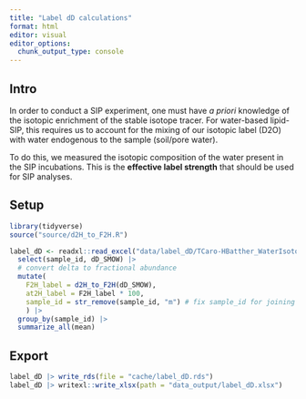 ```yaml
---
title: "Label dD calculations"
format: html
editor: visual
editor_options: 
  chunk_output_type: console
---
```


## Intro

In order to conduct a SIP experiment, one must have *a priori* knowledge of the isotopic enrichment of the stable isotope tracer. For water-based lipid-SIP, this requires us to account for the mixing of our isotopic label (D2O) with water endogenous to the sample (soil/pore water).

To do this, we measured the isotopic composition of the water present in the SIP incubations. This is the **effective label strength** that should be used for SIP analyses.

## Setup

```r
library(tidyverse)
source("source/d2H_to_F2H.R")
```

```r
label_dD <- readxl::read_excel("data/label_dD/TCaro-HBatther_WaterIsotope_Results_070623_20230905_wdl1.xlsx", sheet = 2) |> 
  select(sample_id, dD_SMOW) |> 
  # convert delta to fractional abundance
  mutate(
    F2H_label = d2H_to_F2H(dD_SMOW),
    at2H_label = F2H_label * 100,
    sample_id = str_remove(sample_id, "m") # fix sample_id for joining with IRMS dataset
    ) |> 
  group_by(sample_id) |> 
  summarize_all(mean)
```

## Export

```r
label_dD |> write_rds(file = "cache/label_dD.rds")
label_dD |> writexl::write_xlsx(path = "data_output/label_dD.xlsx")
```
